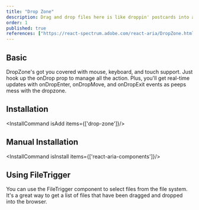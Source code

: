 ```yaml
---
title: "Drop Zone"
description: Drag and drop files here is like droppin' postcards into a mailbox easy and effective for quick uploads.
order: 1
published: true
references: ["https://react-spectrum.adobe.com/react-aria/DropZone.html#props"]
---
```


## Basic

DropZone's got you covered with mouse, keyboard, and touch support. Just hook up the onDrop prop to manage all the action. Plus, you'll get real-time updates with onDropEnter, onDropMove, and onDropExit events as peeps mess with the dropzone.

## Installation
<InstallCommand isAdd items={['drop-zone']}/>

<How toUse="drag-and-drop/drop-zone-demo" />

## Manual Installation

<InstallCommand isInstall items={['react-aria-components']}/>

<SourceCode toShow='drop-zone'/>

## Using FileTrigger
You can use the FileTrigger component to select files from the file system. It's a great way to get a list of files that have been
dragged and dropped into the browser.

<How toUse="drag-and-drop/drop-zone-and-file-trigger-demo" />
